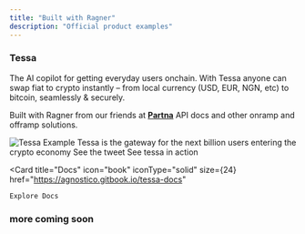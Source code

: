 ```yaml
---
title: "Built with Ragner"
description: "Official product examples"
---
```


### Tessa

The AI copilot for getting everyday users onchain. With Tessa anyone can swap fiat to crypto instantly – from local currency (USD, EUR, NGN, etc) to bitcoin, seamlessly & securely.

Built with Ragner from our friends at **[Partna](https://getpartna.com/)** API docs and other onramp and offramp solutions.

<Frame caption="">
  <img
    src="/images/tessa-intro.png"
    alt="Tessa Example"
    className="rounded-lg"
  />
</Frame>

<Note>
  Tessa is the gateway for the next billion users entering the crypto economy
</Note>

<CardGroup cols={3}>
  <Card
    title="Tweet"
    icon="twitter-x"
    iconType="solid"
    size={24}
    href="https://x.com/Tessa_onchain"
  >
    See the tweet
  </Card>
  <Card
    title="Website"
    icon="globe"
    iconType="solid"
    size={24}
    href="https://ontessa.com"
  >
    See tessa in action
  </Card>

  <Card
    title="Docs"
    icon="book"
    iconType="solid"
    size={24}
    href="https://agnostico.gitbook.io/tessa-docs"
  >
    Explore Docs
  </Card>
</CardGroup>

### more coming soon
